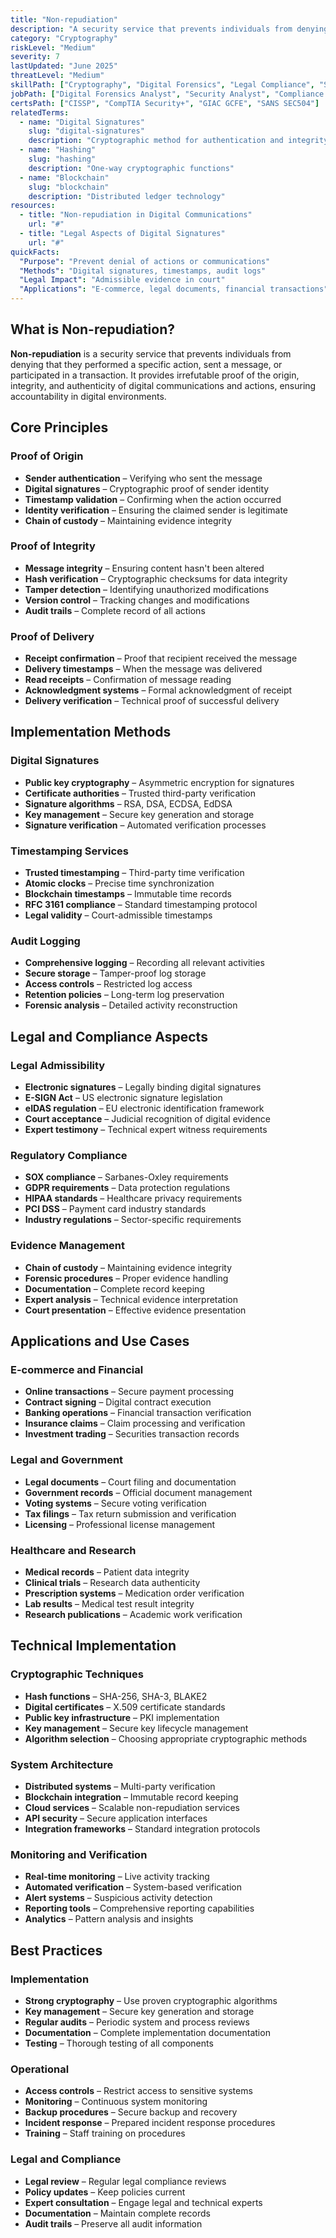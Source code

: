 ```yaml
---
title: "Non-repudiation"
description: "A security service that prevents individuals from denying that they performed a specific action, ensuring accountability and authenticity of digital communications"
category: "Cryptography"
riskLevel: "Medium"
severity: 7
lastUpdated: "June 2025"
threatLevel: "Medium"
skillPath: ["Cryptography", "Digital Forensics", "Legal Compliance", "Security Analysis"]
jobPath: ["Digital Forensics Analyst", "Security Analyst", "Compliance Officer", "Cryptographer"]
certsPath: ["CISSP", "CompTIA Security+", "GIAC GCFE", "SANS SEC504"]
relatedTerms:
  - name: "Digital Signatures"
    slug: "digital-signatures"
    description: "Cryptographic method for authentication and integrity"
  - name: "Hashing"
    slug: "hashing"
    description: "One-way cryptographic functions"
  - name: "Blockchain"
    slug: "blockchain"
    description: "Distributed ledger technology"
resources:
  - title: "Non-repudiation in Digital Communications"
    url: "#"
  - title: "Legal Aspects of Digital Signatures"
    url: "#"
quickFacts:
  "Purpose": "Prevent denial of actions or communications"
  "Methods": "Digital signatures, timestamps, audit logs"
  "Legal Impact": "Admissible evidence in court"
  "Applications": "E-commerce, legal documents, financial transactions"
---
```


## What is Non-repudiation?

**Non-repudiation** is a security service that prevents individuals from denying that they performed a specific action, sent a message, or participated in a transaction. It provides irrefutable proof of the origin, integrity, and authenticity of digital communications and actions, ensuring accountability in digital environments.

## Core Principles

### **Proof of Origin**
- **Sender authentication** – Verifying who sent the message
- **Digital signatures** – Cryptographic proof of sender identity
- **Timestamp validation** – Confirming when the action occurred
- **Identity verification** – Ensuring the claimed sender is legitimate
- **Chain of custody** – Maintaining evidence integrity

### **Proof of Integrity**
- **Message integrity** – Ensuring content hasn't been altered
- **Hash verification** – Cryptographic checksums for data integrity
- **Tamper detection** – Identifying unauthorized modifications
- **Version control** – Tracking changes and modifications
- **Audit trails** – Complete record of all actions

### **Proof of Delivery**
- **Receipt confirmation** – Proof that recipient received the message
- **Delivery timestamps** – When the message was delivered
- **Read receipts** – Confirmation of message reading
- **Acknowledgment systems** – Formal acknowledgment of receipt
- **Delivery verification** – Technical proof of successful delivery

## Implementation Methods

### **Digital Signatures**
- **Public key cryptography** – Asymmetric encryption for signatures
- **Certificate authorities** – Trusted third-party verification
- **Signature algorithms** – RSA, DSA, ECDSA, EdDSA
- **Key management** – Secure key generation and storage
- **Signature verification** – Automated verification processes

### **Timestamping Services**
- **Trusted timestamping** – Third-party time verification
- **Atomic clocks** – Precise time synchronization
- **Blockchain timestamps** – Immutable time records
- **RFC 3161 compliance** – Standard timestamping protocol
- **Legal validity** – Court-admissible timestamps

### **Audit Logging**
- **Comprehensive logging** – Recording all relevant activities
- **Secure storage** – Tamper-proof log storage
- **Access controls** – Restricted log access
- **Retention policies** – Long-term log preservation
- **Forensic analysis** – Detailed activity reconstruction

## Legal and Compliance Aspects

### **Legal Admissibility**
- **Electronic signatures** – Legally binding digital signatures
- **E-SIGN Act** – US electronic signature legislation
- **eIDAS regulation** – EU electronic identification framework
- **Court acceptance** – Judicial recognition of digital evidence
- **Expert testimony** – Technical expert witness requirements

### **Regulatory Compliance**
- **SOX compliance** – Sarbanes-Oxley requirements
- **GDPR requirements** – Data protection regulations
- **HIPAA standards** – Healthcare privacy requirements
- **PCI DSS** – Payment card industry standards
- **Industry regulations** – Sector-specific requirements

### **Evidence Management**
- **Chain of custody** – Maintaining evidence integrity
- **Forensic procedures** – Proper evidence handling
- **Documentation** – Complete record keeping
- **Expert analysis** – Technical evidence interpretation
- **Court presentation** – Effective evidence presentation

## Applications and Use Cases

### **E-commerce and Financial**
- **Online transactions** – Secure payment processing
- **Contract signing** – Digital contract execution
- **Banking operations** – Financial transaction verification
- **Insurance claims** – Claim processing and verification
- **Investment trading** – Securities transaction records

### **Legal and Government**
- **Legal documents** – Court filing and documentation
- **Government records** – Official document management
- **Voting systems** – Secure voting verification
- **Tax filings** – Tax return submission and verification
- **Licensing** – Professional license management

### **Healthcare and Research**
- **Medical records** – Patient data integrity
- **Clinical trials** – Research data authenticity
- **Prescription systems** – Medication order verification
- **Lab results** – Medical test result integrity
- **Research publications** – Academic work verification

## Technical Implementation

### **Cryptographic Techniques**
- **Hash functions** – SHA-256, SHA-3, BLAKE2
- **Digital certificates** – X.509 certificate standards
- **Public key infrastructure** – PKI implementation
- **Key management** – Secure key lifecycle management
- **Algorithm selection** – Choosing appropriate cryptographic methods

### **System Architecture**
- **Distributed systems** – Multi-party verification
- **Blockchain integration** – Immutable record keeping
- **Cloud services** – Scalable non-repudiation services
- **API security** – Secure application interfaces
- **Integration frameworks** – Standard integration protocols

### **Monitoring and Verification**
- **Real-time monitoring** – Live activity tracking
- **Automated verification** – System-based verification
- **Alert systems** – Suspicious activity detection
- **Reporting tools** – Comprehensive reporting capabilities
- **Analytics** – Pattern analysis and insights

## Best Practices

### **Implementation**
- **Strong cryptography** – Use proven cryptographic algorithms
- **Key management** – Secure key generation and storage
- **Regular audits** – Periodic system and process reviews
- **Documentation** – Complete implementation documentation
- **Testing** – Thorough testing of all components

### **Operational**
- **Access controls** – Restrict access to sensitive systems
- **Monitoring** – Continuous system monitoring
- **Backup procedures** – Secure backup and recovery
- **Incident response** – Prepared incident response procedures
- **Training** – Staff training on procedures

### **Legal and Compliance**
- **Legal review** – Regular legal compliance reviews
- **Policy updates** – Keep policies current
- **Expert consultation** – Engage legal and technical experts
- **Documentation** – Maintain complete records
- **Audit trails** – Preserve all audit information 